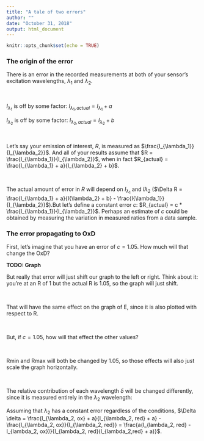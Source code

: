 ```yaml
---
title: "A tale of two errors"
author: ""
date: "October 31, 2018"
output: html_document
---
```


```r
knitr::opts_chunk$set(echo = TRUE)
```


### The origin of the error

There is an error in the recorded measurements at both of your sensor's excitation wavelengths, $\lambda_1$ and $\lambda_2$. 

\

$I_{\lambda_1}$ is off by some factor: $I_{\lambda_1, actual} = I_{\lambda_1} + a$

$I_{\lambda_2}$ is off by some factor: $I_{\lambda_2, actual} = I_{\lambda_2} + b$

\

Let's say your emission of interest, $R$, is measured as $\frac{I_{\lambda_1}}{I_{\lambda_2}}$. And all of your results assume that $R = \frac{I_{\lambda_1}}{I_{\lambda_2}}$, when in fact $R_{actual} = \frac{I_{\lambda_1} + a}{I_{\lambda_2} + b}$. 

\

The actual amount of error in $R$ will depend on $I_{\lambda_1}$ and $I{\lambda_2}$ ($\Delta R = \frac{I_{\lambda_1} + a}{I{\lambda_2} + b} - \frac{I{\lambda_1}}{I_{\lambda_2}}$).But let's define a constant error $c$: $R_{actual} = c * \frac{I_{\lambda_1}}{I_{\lambda_2}}$. Perhaps an estimate of $c$ could be obtained by measuring the variation in measured ratios from a data sample. 

### The error propagating to OxD

First, let's imagine that you have an error of $c = 1.05$. How much will that change the OxD?


**TODO: Graph**

But really that error will just shift our graph to the left or right. Think about it: you're at an R of 1 but the actual R is 1.05, so the graph will just shift.

\

That will have the same effect on the graph of E, since it is also plotted with respect to R.

\

But, if $c = 1.05$, how will that effect the other values?

\

Rmin and Rmax will both be changed by $1.05$, so those effects will also just scale the graph horizontally. 

\

The relative contribution of each wavelength $\delta$ will be changed differently, since it is measured entirely in the $\lambda_2$ wavelength:

Assuming that $\lambda_2$ has a constant error regardless of the conditions, $\Delta \delta = \frac{I_{\lambda_2, ox} + a}{I_{\lambda_2, red} + a} - \frac{I_{\lambda_2, ox}}{I_{\lambda_2, red}} = \frac{a(I_{lambda_2, red} - I_{lambda_2, ox})}{I_{lambda_2, red}(I_{lambda_2,red} + a)}$. 
